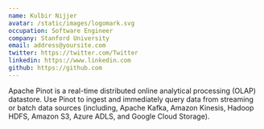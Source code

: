 ```yaml
---
name: Kulbir Nijjer
avatar: /static/images/logomark.svg
occupation: Software Engineer
company: Stanford University
email: address@yoursite.com
twitter: https://twitter.com/Twitter
linkedin: https://www.linkedin.com
github: https://github.com
---
```


Apache Pinot is a real-time distributed online analytical processing (OLAP) datastore. Use Pinot to ingest and immediately query data from streaming or batch data sources (including, Apache Kafka, Amazon Kinesis, Hadoop HDFS, Amazon S3, Azure ADLS, and Google Cloud Storage).
